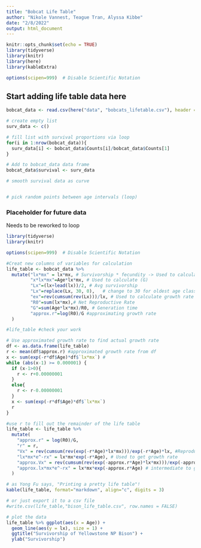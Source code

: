 ```yaml
---
title: "Bobcat Life Table"
author: "Nikole Vannest, Teague Tran, Alyssa Kibbe"
date: "2/8/2022"
output: html_document
---
```


```r
knitr::opts_chunk$set(echo = TRUE)
library(tidyverse)
library(knitr)
library(here)
library(kableExtra)

options(scipen=999)  # Disable Scientific Notation
```

## Start adding life table data here

```r
bobcat_data <- read.csv(here("data", "bobcats_lifetable.csv"), header = T)
```

```r
# create empty list
surv_data <- c()

# fill list with survival proportions via loop
for(i in 1:nrow(bobcat_data)){
  surv_data[i] <- bobcat_data$Counts[i]/bobcat_data$Counts[1]
}

# Add to bobcat_data data frame
bobcat_data$survival <- surv_data
```

```r
# smooth survival data as curve


# pick random points between age intervals (loop)


```


### Placeholder for future data
Needs to be reworked to loop
```r
library(tidyverse)
library(knitr)

options(scipen=999)  # Disable Scientific Notation

#Creat new columns of variables for calculation
life_table <- bobcat_data %>%
  mutate("lx*mx" = lx*mx, # Survivorship * fecundity -> Used to calculate (R0)
         "x*lx*mx"=Age*lx*mx, # Used to calculate (G)
         "Lx"=(lx+lead(lx))/2, # Avg survivorship
         "Lx"=replace(Lx, 30, 0),   # change to 30 for oldest age class
         "ex"=rev(cumsum(rev(Lx)))/lx, # Used to calculate growth rate (r)
         "R0"=sum(lx*mx),# Net Reproductive Rate
         "G"=sum(Age*lx*mx)/R0, # Generation time
         "approx.r"=log(R0)/G #approximating growth rate
  )

#life_table #check your work

# Use approximated growth rate to find actual growth rate
df <- as.data.frame(life_table)
r <- mean(df$approx.r) #approximated growth rate from df
x <- sum(exp(-r*df$Age)*df$`lx*mx`) # 
while (abs(x-1) >= 0.000001) {
  if (x-1>0){
    r <- r+0.00000001
  }
  else{
    r <- r-0.00000001
  }
  x <- sum(exp(-r*df$Age)*df$`lx*mx`)
  r
}

#use r to fill out the remainder of the life table
life_table <- life_table %>%
  mutate(
    "approx.r" = log(R0)/G, 
    "r" = r,
    "Vx" = rev(cumsum(rev(exp(-r*Age)*lx*mx)))/exp(-r*Age)*lx, #Reproductive value
    "lx*mx*e^-rx" = lx*mx*exp(-r*Age), # Used to get growth rate
    "approx.Vx" = rev(cumsum(rev(exp(-approx.r*Age)*lx*mx)))/exp(-approx.r*Age)*lx, # Approximate reproductive value from an approximated r value
    "approx.lx*mx*e^-rx" = lx*mx*exp(-approx.r*Age) # intermediate to get growth rate
  )

# as Yong Fu says, "Printing a pretty life table"!
kable(life_table, format="markdown", align="c", digits = 3)

# or just export it to a csv file
#write.csv(life_table,"bison_life_table.csv", row.names = FALSE)

# plot the data
life_table %>% ggplot(aes(x = Age)) +
  geom_line(aes(y = lx), size = 1) +
  ggtitle("Survivorship of Yellowstone NP Bison") +
  ylab("Survivorship") 
```

